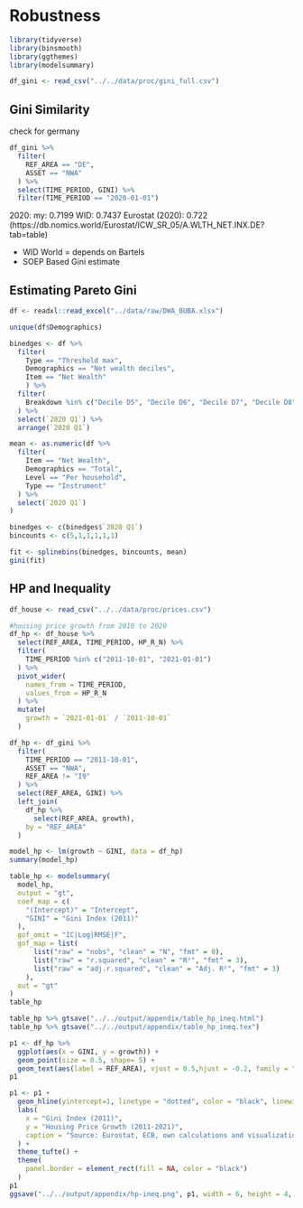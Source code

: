# Robustness

```r
library(tidyverse)
library(binsmooth)
library(ggthemes)
library(modelsummary)
```

```r
df_gini <- read_csv("../../data/proc/gini_full.csv")
```


## Gini Similarity

check for germany

```r
df_gini %>%
  filter(
    REF_AREA == "DE",
    ASSET == "NWA"
  ) %>%
  select(TIME_PERIOD, GINI) %>%
  filter(TIME_PERIOD == "2020-01-01")
```


2020:
my: 0.7199
WID: 0.7437
Eurostat (2020): 0.722 (https://db.nomics.world/Eurostat/ICW_SR_05/A.WLTH_NET.INX.DE?tab=table)




- WID World = depends on Bartels
- SOEP Based Gini estimate

## Estimating Pareto Gini

```r
df <- readxl::read_excel("../data/raw/DWA_BUBA.xlsx")
```

```r
unique(df$Demographics)
```

```r
binedges <- df %>%
  filter(
    Type == "Threshold max",
    Demographics == "Net wealth deciles",
    Item == "Net Wealth"
    ) %>%
  filter(
    Breakdown %in% c("Decile D5", "Decile D6", "Decile D7", "Decile D8", "Decile D9", "Decile D10")
  ) %>%
  select(`2020 Q1`) %>%
  arrange(`2020 Q1`)

mean <- as.numeric(df %>%
  filter(
    Item == "Net Wealth",
    Demographics == "Total",
    Level == "Per household",
    Type == "Instrument"
  ) %>%
  select(`2020 Q1`) 
)

binedges <- c(binedges$`2020 Q1`)
bincounts <- c(5,1,1,1,1,1)
```

```r
fit <- splinebins(binedges, bincounts, mean)
gini(fit)
```

## HP and Inequality

```r
df_house <- read_csv("../../data/proc/prices.csv")
```

```r
#housing price growth from 2010 to 2020
df_hp <- df_house %>%
  select(REF_AREA, TIME_PERIOD, HP_R_N) %>%
  filter(
    TIME_PERIOD %in% c("2011-10-01", "2021-01-01")
  ) %>%
  pivot_wider(
    names_from = TIME_PERIOD,
    values_from = HP_R_N
  ) %>%
  mutate(
    growth = `2021-01-01` / `2011-10-01`
  )
```

```r
df_hp <- df_gini %>%
  filter(
    TIME_PERIOD == "2011-10-01",
    ASSET == "NWA",
    REF_AREA != "I9"
  ) %>%
  select(REF_AREA, GINI) %>%
  left_join(
    df_hp %>%
      select(REF_AREA, growth),
    by = "REF_AREA"
  )
```

```r
model_hp <- lm(growth ~ GINI, data = df_hp)
summary(model_hp)
```

```r
table_hp <- modelsummary(
  model_hp,
  output = "gt",
  coef_map = c(
    "(Intercept)" = "Intercept",
    "GINI" = "Gini Index (2011)"
  ),
  gof_omit = "IC|Log|RMSE|F",
  gof_map = list(
      list("raw" = "nobs", "clean" = "N", "fmt" = 0),
      list("raw" = "r.squared", "clean" = "R²", "fmt" = 3),
      list("raw" = "adj.r.squared", "clean" = "Adj. R²", "fmt" = 3)
    ),
  out = "gt"
) 
table_hp
```

```r
table_hp %>% gtsave("../../output/appendix/table_hp_ineq.html")
table_hp %>% gtsave("../../output/appendix/table_hp_ineq.tex")
```



```r
p1 <- df_hp %>%
  ggplot(aes(x = GINI, y = growth)) +
  geom_point(size = 0.5, shape= 5) +
  geom_text(aes(label = REF_AREA), vjust = 0.5,hjust = -0.2, family = "serif") 
p1
```

```r
p1 <- p1 +
  geom_hline(yintercept=1, linetype = "dotted", color = "black", linewidth=0.5) +
  labs(
    x = "Gini Index (2011)",
    y = "Housing Price Growth (2011-2021)",
    caption = "Source: Eurostat, ECB, own calculations and visualization"
  ) +
  theme_tufte() +
  theme(
    panel.border = element_rect(fill = NA, color = "black")
  ) 
p1 
ggsave("../../output/appendix/hp-ineq.png", p1, width = 6, height = 4, dpi = 300)
```

